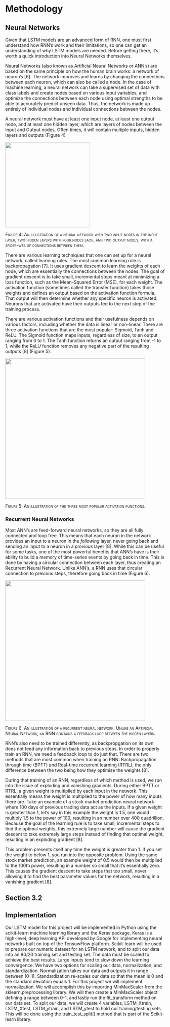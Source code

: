 # Methodology

## Neural Networks

Given that LSTM models are an advanced form of RNN, one must first understand how RNN's work and their limitations, so one can get an understanding of why LSTM models are needed. Before getting there, it's worth a quick introduction into Neural Networks themselves.

Neural Networks (also known as Artificial Neural Networks or ANN's) are based on the same principle on how the human brain works: a network of neuron's \[6\]. The network improves and learns by changing the connections between each neuron, which can also be called a node. In the case of machine learning, a neural network can take a supervised set of data with class labels and create nodes based on various input variables, and optimize the connections between each node using optimal strengths to be able to accurately predict unseen data. Thus, the network is made up entirely of individual nodes and individual connections between the nodes.

A neural network must have at least one input node, at least one output node, and at least one hidden layer, which are layers of nodes between the Input and Output nodes. Often times, it will contain multiple inputs, hidden layers and outputs (Figure 4)

![](Neural_network.png){fig-align="center" width="268"}

[Figure 4: An illustration of a neural network with two input nodes in the input layer, two hidden layers with four nodes each, and two output nodes, with a spider-web of connections between them.]{.smallcaps}

There are various learning techniques that one can set up for a neural network, called learning rules. The most common learning rule is backpropagation \[7\]. It uses gradient descent to learn the weights of each node, which are essentially the connections between the nodes. The goal of gradient descent is to take small, incremental steps meant at minimizing a loss function, such as the Mean-Squared Error (MSE), for each weight. The activation function (sometimes called the transfer function) takes those weights and defines an output based on the activation function formula. That output will then determine whether any specific neuron is activated. Neurons that are activated have their outputs fed to the next step of the training process.

There are various activation functions and their usefulness depends on various factors, including whether the data is linear or non-linear. There are three activation functions that are the most popular: Sigmoid, Tanh and ReLU. The Sigmoid function maps inputs, regardless of size, to an output ranging from 0 to 1. The Tanh function returns an output ranging from -1 to 1, while the ReLU function removes any negative part of the resulting outputs \[8\] (Figure 5).

![](af.png){fig-align="center" width="442"}

[Figure 5: An illustration of the three most popular activation functions.]{.smallcaps}

### Recurrent Neural Networks

Most ANN's are feed-forward neural networks, so they are all fully connected and loop free. This means that each neuron in the network provides an input to a neuron in the *following* layer, never going back and sending an input to a neuron in a *previous* layer \[8\]. While this can be useful for some tasks, one of the most powerful benefits that ANN's have is their ability to build a memory of time-series events by going back in time. This is done by having a circular connection between each layer, thus creating an Recurrent Neural Network. Unlike ANN's, a RNN uses that circular connection to previous steps, therefore going back in time (Figure 6).

![](rnn.png){fig-align="center" width="442"}

[Figure 6: An illustration of a recurrent neural network. Unlike an Artificial Neural Network, an RNN contains a feedback loop between the hidden layers.]{.smallcaps}

RNN's also need to be trained differently, as backpropgation on its own does not feed any information back to previous steps. In order to properly train an RNN, we need a feedback loop to do just that. There are two methods that are most common when training an RNN: Backpropagation through time (BPTT) and Real-time recurrent learning (RTRL), the only difference between the two being how they optimize the weights \[8\].

During that training of an RNN, regardless of which method is used, we run into the issue of exploding and vanishing gradients. During either BPTT or RTRL, a given weight is multiplied by each input in the network. This essentially means the weight is multiplied to the power of how many inputs there are. Take an example of a stock market prediction neural network where 100 days of previous trading data act as the inputs. If a given weight is greater than 1, let's say in this example the weight is 1.5, one would multiply 1.5 to the power of 100, resulting in an number over 400 quadrillion. Because the goal of the learning rule is to take small, incremental steps to find the optimal weights, this extremely large number will cause the gradient descent to take extremely large steps instead of finding that optimal weight, resulting in an exploding gradient \[8\].

This problem presents itself any time the weight is greater than 1. If you set the weight to below 1, you run into the opposite problem. Using the same stock market prediction, an example weight of 0.5 would then be multiplied to the 100th power, resulting in a number so small that it's essentially zero. This causes the gradient descent to take steps that too small, never allowing it to find the best parameter values for the network, resulting in a vanishing gradient \[8\].

## Section 3.2

## Implementation

Our LSTM model for this project will be implemented in Python using the scikit-learn machine learning library and the Keras package. Keras is a high-level, deep learning API developed by Google for implementing neural networks built on top of the TensowFlow platform. Scikit-learn will be used to prepare our numeric dataset for an LSTM network, and to split our data into an 80/20 training set and testing set. The data must be scaled to achieve the best results. Large inputs tend to slow down the learning convergence. We have two options for scaling our data, normalization, and standardization. Normalization takes our data and outputs it in range between \[0-1\]. Standardization re-scales our data so that the mean is 0 and the standard deviation equals 1. For this project we will implement normalization. We will accomplish this by importing MinMaxScaler from the sklearn.preprocessing library. We will then create a MinMaxScaler object defining a range between 0-1, and lastly run the fit_transform method on our data set. To split our data, we will create 4 variables, LSTM_Xtrain, LSTM_Xtest, LSTM_ytrain, and LSTM_ytest to hold our training/testing sets. This will be done using the train_test_split() method that is part of the Scikit-learn library.
